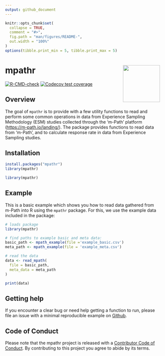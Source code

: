 ```yaml
---
output: github_document
---
```


<!-- README.md is generated from README.Rmd. Please edit that file -->

```r
knitr::opts_chunk$set(
  collapse = TRUE,
  comment = "#>",
  fig.path = "man/figures/README-",
  out.width = "100%"
)
options(tibble.print_min = 5, tibble.print_max = 5)
```

# mpathr <img src="man/figures/logo.png" align="right" height="120" alt="" />

<!-- badges: start -->
[![R-CMD-check](https://github.com/m-path-io/mpathr/actions/workflows/R-CMD-check.yaml/badge.svg)](https://github.com/m-path-io/mpathr/actions/workflows/R-CMD-check.yaml)
[![Codecov test coverage](https://codecov.io/gh/m-path-io/mpathr/graph/badge.svg)](https://app.codecov.io/gh/m-path-io/mpathr)
<!-- badges: end -->

## Overview

The goal of `mpathr` is to provide with a few utility functions to read and perform some common operations in data from Experience Sampling Methodology (ESM) studies collected through the 'm-Path' platform (<https://m-path.io/landing/>). The package provides functions to read data from 'm-Path', and to calculate response rate in data from Experience Sampling studies. 

## Installation

```r
install.packages("mpathr")
library(mpathr)
```

```r
library(mpathr)
```

## Example

This is a basic example which shows you how to read data gathered from m-Path
into R using the `mpathr` package. For this, we use the example data included 
in the package:

```r
# loads package
library(mpathr)

# find paths to example basic and meta data:
basic_path <- mpath_example(file ='example_basic.csv')
meta_path <- mpath_example(file = 'example_meta.csv')

# read the data
data <- read_mpath(
  file = basic_path,
  meta_data = meta_path
)

print(data)
```

## Getting help
If you encounter a clear bug or need help getting a function to run, please file an issue with a minimal reproducible example on [Github](https://github.com/m-path-io/mpathr/issues).

## Code of Conduct
Please note that the mpathr project is released with a
[Contributor Code of Conduct](https://github.com/m-path-io/mpathr/blob/master/CODE_OF_CONDUCT.md). By contributing to this project you agree to abide by its terms.

